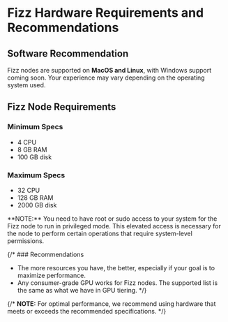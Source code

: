
# Fizz Hardware Requirements and Recommendations

## Software Recommendation

Fizz nodes are supported on **MacOS and Linux**, with Windows support coming soon. Your experience may vary depending on the operating system used.

## Fizz Node Requirements

### Minimum Specs
- 4 CPU
- 8 GB RAM
- 100 GB disk

### Maximum Specs
- 32 CPU
- 128 GB RAM
- 2000 GB disk


<Callout type="info">
  **NOTE:** You need to have root or sudo access to your system for the Fizz node to run in privileged mode. This elevated access is necessary for the node to perform certain operations that require system-level permissions.
</Callout>

{/* ### Recommendations

- The more resources you have, the better, especially if your goal is to maximize performance.
- Any consumer-grade GPU works for Fizz nodes. The supported list is the same as what we have in GPU tiering. */}

{/* <Callout type="info">
  **NOTE:** For optimal performance, we recommend using hardware that meets or exceeds the recommended specifications.
</Callout> */}

<Navigation name="Fizz Hardware Requirements" />
